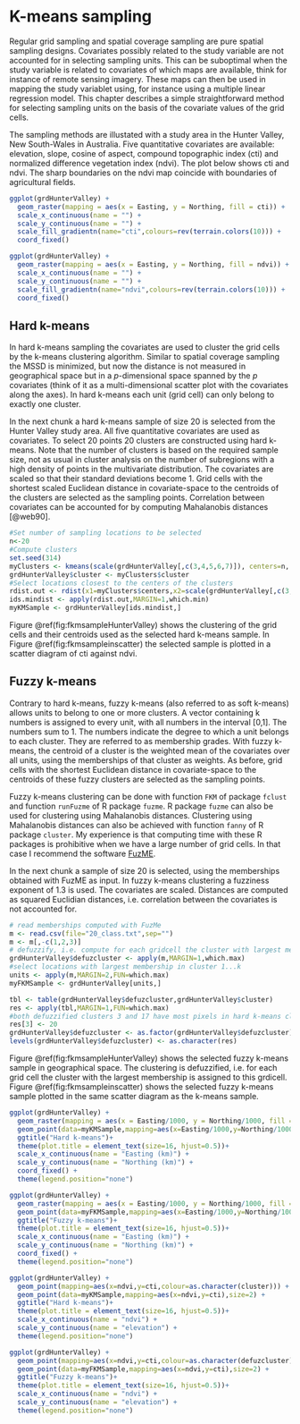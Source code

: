 # K-means sampling {#kmeans}

Regular grid sampling and spatial coverage sampling are pure spatial sampling designs. Covariates possibly related
to the study variable are not accounted for in selecting sampling units. This can be suboptimal when the study variable is related to covariates of which maps are available, think for instance of remote sensing imagery. These maps can then be used in mapping the study variablet using, for instance using a multiple linear regression model. This chapter describes a simple straightforward method for selecting sampling units on the basis of the covariate values of the grid cells.

The sampling methods are illustated with a study area in the Hunter Valley, New South-Wales in Australia. Five quantitative covariates are available: elevation, slope, cosine of aspect, compound topographic index (cti) and normalized difference vegetation index (ndvi). The plot below shows cti and ndvi. The sharp boundaries on the ndvi map coincide with boundaries of agricultural fields.

```r
ggplot(grdHunterValley) +
  geom_raster(mapping = aes(x = Easting, y = Northing, fill = cti)) +
  scale_x_continuous(name = "") +
  scale_y_continuous(name = "") +
  scale_fill_gradientn(name="cti",colours=rev(terrain.colors(10))) +
  coord_fixed()

ggplot(grdHunterValley) +
  geom_raster(mapping = aes(x = Easting, y = Northing, fill = ndvi)) +
  scale_x_continuous(name = "") +
  scale_y_continuous(name = "") +
  scale_fill_gradientn(name="ndvi",colours=rev(terrain.colors(10))) +
  coord_fixed()
```

## Hard k-means {#Hardkmeans}

In hard k-means sampling the covariates are used to cluster the grid cells by the k-means clustering algorithm. Similar to spatial coverage sampling the MSSD is minimized, but now the distance is not measured in geographical space but in a $p$-dimensional space spanned by the $p$ covariates (think of it as a multi-dimensional scatter plot with the covariates along the axes). In hard k-means each unit (grid cell) can only belong to exactly one cluster.

In the next chunk a hard k-means sample of size 20 is selected from the Hunter Valley study area. All five quantitative covariates are used as covariates. To select 20 points 20 clusters are constructed using hard k-means. Note that the number of clusters is based on the required sample size, not as usual in cluster analysis on the number of subregions with a high density of points in the multivariate distribution. The covariates are scaled so that their standard deviations become 1. Grid cells with the shortest scaled Euclidean distance in covariate-space to the centroids of the clusters are selected as the sampling points. Correlation between covariates can be accounted for by computing Mahalanobis distances [@web90].

```r
#Set number of sampling locations to be selected
n<-20
#Compute clusters
set.seed(314)
myClusters <- kmeans(scale(grdHunterValley[,c(3,4,5,6,7)]), centers=n, iter.max=100,nstart=10)
grdHunterValley$cluster <- myClusters$cluster
#Select locations closest to the centers of the clusters
rdist.out <- rdist(x1=myClusters$centers,x2=scale(grdHunterValley[,c(3,4,5,6,7)]))
ids.mindist <- apply(rdist.out,MARGIN=1,which.min)
myKMSample <- grdHunterValley[ids.mindist,]
```

Figure \@ref(fig:fkmsampleHunterValley) shows the clustering of the grid cells and their centroids used as the selected hard k-means sample. In Figure \@ref(fig:fkmsampleinscatter) the selected sample is plotted in a scatter diagram of cti against ndvi.

## Fuzzy k-means {#Fuzzykmens}

Contrary to hard k-means, fuzzy k-means (also referred to as soft k-means) allows units to belong to one or more clusters. A vector containing k numbers is assigned to every unit, with all numbers in the interval [0,1]. The numbers sum to 1. The numbers indicate the degree to which a unit belongs to each cluster. They are referred to as membership grades. With fuzzy k-means, the centroid of a cluster is the weighted mean of the covariates over all units, using the memberships of that cluster as weights. As before, grid cells with the shortest Euclidean distance in covariate-space to the centroids of these fuzzy clusters are selected as the sampling points. 

Fuzzy k-means clustering can be done with function `FKM` of package `fclust` and function `runFuzme` of R package `fuzme`. R package `fuzme` can also be used for clustering using Mahalanobis distances. Clustering using Mahalanobis distances can also be achieved with function `fanny` of R package `cluster`. My experience is that computing time with these R packages is prohibitive when we have a large number of grid cells. In that case I recommend the software [FuzME](https://sydney.edu.au/agriculture/pal/software/fuzme.shtml).

In the next chunk a sample of size 20 is selected, using the memberships obtained with FuzME as input. In fuzzy k-means clustering a fuzziness exponent of 1.3 is used. The covariates are scaled. Distances are computed as squared Euclidian distances, i.e. correlation between the covariates is not accounted for.

```r
# read memberships computed with FuzMe
m <- read.csv(file="20_class.txt",sep="")
m <- m[,-c(1,2,3)]
# defuzzify, i.e. compute for each gridcell the cluster with largest membership
grdHunterValley$defuzcluster <- apply(m,MARGIN=1,which.max)
#select locations with largest membership in cluster 1...k
units <- apply(m,MARGIN=2,FUN=which.max)
myFKMSample <- grdHunterValley[units,]
```

```r
tbl <- table(grdHunterValley$defuzcluster,grdHunterValley$cluster)
res <- apply(tbl,MARGIN=1,FUN=which.max)
#both defuzzified clusters 3 and 17 have most pixels in hard k-means clusters 13; cluster 20 is missing. I reclassified fuzzy cluster 3 as 20 (although it has few )
res[3] <- 20
grdHunterValley$defuzcluster <- as.factor(grdHunterValley$defuzcluster)
levels(grdHunterValley$defuzcluster) <- as.character(res)
```

Figure \@ref(fig:fkmsampleHunterValley) shows the selected fuzzy k-means sample in geographical space. The clustering is defuzzified, i.e. for each grid cell the cluster with the largest membership is assigned to this grdicell. Figure \@ref(fig:fkmsampleinscatter) shows the selected fuzzy k-means sample plotted in the same scatter diagram as the k-means sample.

```r
ggplot(grdHunterValley) +
  geom_raster(mapping = aes(x = Easting/1000, y = Northing/1000, fill = as.character(cluster))) +
  geom_point(data=myKMSample,mapping=aes(x=Easting/1000,y=Northing/1000),size=2) +
  ggtitle("Hard k-means")+
  theme(plot.title = element_text(size=16, hjust=0.5))+
  scale_x_continuous(name = "Easting (km)") +
  scale_y_continuous(name = "Northing (km)") +
  coord_fixed() +
  theme(legend.position="none")

ggplot(grdHunterValley) +
  geom_raster(mapping = aes(x = Easting/1000, y = Northing/1000, fill = as.character(defuzcluster))) +
  geom_point(data=myFKMSample,mapping=aes(x=Easting/1000,y=Northing/1000),size=2) +
  ggtitle("Fuzzy k-means")+
  theme(plot.title = element_text(size=16, hjust=0.5))+
  scale_x_continuous(name = "Easting (km)") +
  scale_y_continuous(name = "Northing (km)") +
  coord_fixed() +
  theme(legend.position="none")
```

```r
ggplot(grdHunterValley) +
  geom_point(mapping=aes(x=ndvi,y=cti,colour=as.character(cluster))) +
  geom_point(data=myKMSample,mapping=aes(x=ndvi,y=cti),size=2) +
  ggtitle("Hard k-means")+
  theme(plot.title = element_text(size=16, hjust=0.5))+
  scale_x_continuous(name = "ndvi") +
  scale_y_continuous(name = "elevation") +
  theme(legend.position="none")

ggplot(grdHunterValley) +
  geom_point(mapping=aes(x=ndvi,y=cti,colour=as.character(defuzcluster))) +
  geom_point(data=myFKMSample,mapping=aes(x=ndvi,y=cti),size=2) +
  ggtitle("Fuzzy k-means")+
  theme(plot.title = element_text(size=16, hjust=0.5))+
  scale_x_continuous(name = "ndvi") +
  scale_y_continuous(name = "elevation") +
  theme(legend.position="none")
```

